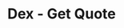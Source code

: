 ---
title: 'Dex - Get Quote'
openapi: '/en/api-reference/openapi-en.json GET /v1/dex/{chain}/quote'
---